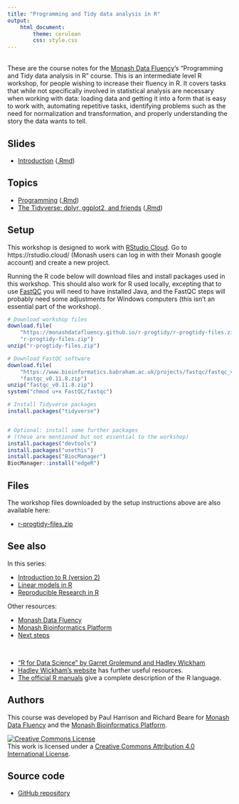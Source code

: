 ```yaml
---
title: "Programming and Tidy data analysis in R"
output: 
    html_document:
        theme: cerulean
        css: style.css
---
```


<br>
These are the course notes for the [Monash Data Fluency](https://www.monash.edu/data-fluency)'s "Programming and Tidy data analysis in R" course. This is an intermediate level R workshop, for people wishing to increase their fluency in R. It covers tasks that while not specifically involved in statistical analysis are necessary when working with data: loading data and getting it into a form that is easy to work with, automating repetitive tasks, identifying problems such as the need for normalization and transformation, and properly understanding the story the data wants to tell.

## Slides

* [Introduction](slides/introduction.html) ([.Rmd](slides/introduction.Rmd))

## Topics

* [Programming](topics/programming.html) ([.Rmd](topics/programming.Rmd))
* [The Tidyverse: dplyr, ggplot2, and friends](topics/tidyverse.html) ([.Rmd](topics/tidyverse.Rmd))

## Setup

This workshop is designed to work with [RStudio Cloud](https://rstudio.cloud/). Go to https://rstudio.cloud/ (Monash users can log in with their Monash google account) and create a new project.

Running the R code below will download files and install packages used in this workshop. This should also work for R used locally, excepting that to use [FastQC](https://www.bioinformatics.babraham.ac.uk/projects/fastqc/) you will need to have installed Java, and the FastQC steps will probably need some adjustments for Windows computers (this isn't an essential part of the workshop).

```r
# Download workshop files
download.file(
    "https://monashdatafluency.github.io/r-progtidy/r-progtidy-files.zip",
    "r-progtidy-files.zip")
unzip("r-progtidy-files.zip")

# Download FastQC software
download.file(
    "https://www.bioinformatics.babraham.ac.uk/projects/fastqc/fastqc_v0.11.8.zip",
    "fastqc_v0.11.8.zip")
unzip("fastqc_v0.11.8.zip")
system("chmod u+x FastQC/fastqc")

# Install Tidyverse packages
install.packages("tidyverse")


# Optional: install some further packages 
# (these are mentioned but not essential to the workshop)
install.packages("devtools")
install.packages("usethis")
install.packages("BiocManager")
BiocManager::install("edgeR")
```

## Files

The workshop files downloaded by the setup instructions above are also available here:

* [r-progtidy-files.zip](r-progtidy-files.zip)


## See also

In this series:

* [Introduction to R (version 2)](https://monashdatafluency.github.io/r-intro-2/)
* [Linear models in R](https://monashbioinformaticsplatform.github.io/r-linear/)
* [Reproducible Research in R](https://monashdatafluency.github.io/r-rep-res/)

Other resources:

* [Monash Data Fluency](https://www.monash.edu/data-fluency)
* [Monash Bioinformatics Platform](https://www.monash.edu/researchinfrastructure/bioinformatics)
* [Next steps](https://monashdatafluency.github.io/r-intro-2/next-steps.html)

<br>

* ["R for Data Science" by Garret Grolemund and Hadley Wickham](https://r4ds.had.co.nz/)
* [Hadley Wickham's website](http://hadley.nz/) has further useful resources.
* [The official R manuals](https://cran.r-project.org/manuals.html) give a complete description of the R language.



## Authors

This course was developed by Paul Harrison and Richard Beare for [Monash Data Fluency](https://www.monash.edu/data-fluency) and the [Monash Bioinformatics Platform](https://www.monash.edu/researchinfrastructure/bioinformatics).

<a rel="license" href="http://creativecommons.org/licenses/by/4.0/"><img alt="Creative Commons License" style="border-width:0" src="figures/CC-BY.png" /></a><br />This work is licensed under a <a rel="license" href="http://creativecommons.org/licenses/by/4.0/">Creative Commons Attribution 4.0 International License</a>.

## Source code

* [GitHub repository](https://github.com/MonashDataFluency/r-progtidy)




